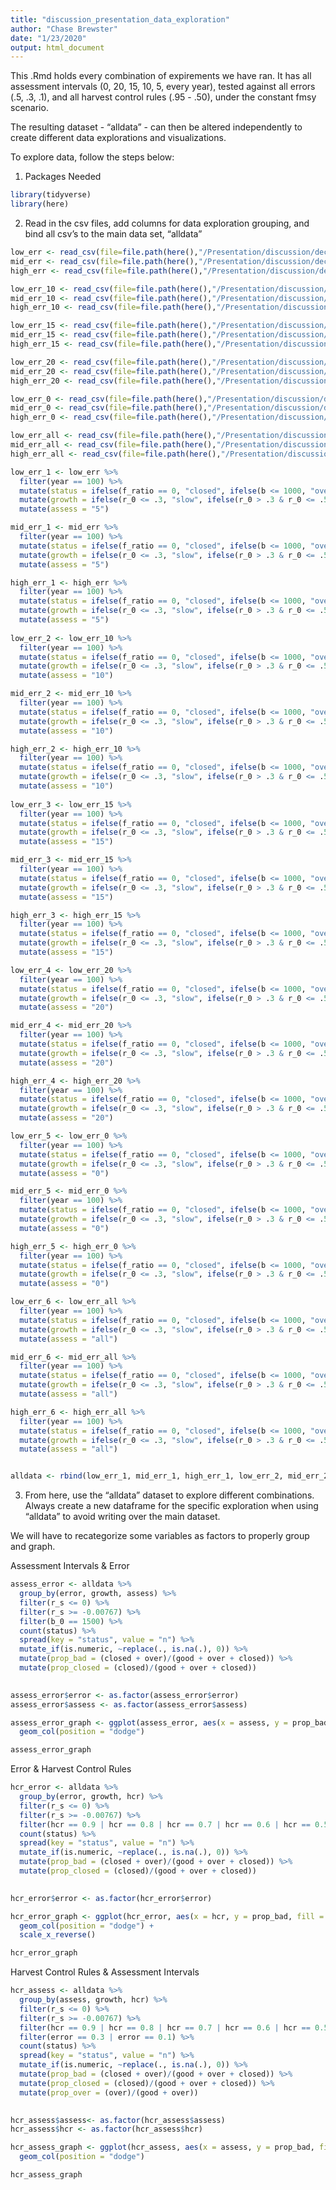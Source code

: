 ```yaml
---
title: "discussion_presentation_data_exploration"
author: "Chase Brewster"
date: "1/23/2020"
output: html_document
---
```


This .Rmd holds every combination of expirements we have ran. It has all assessment intervals (0, 20, 15, 10, 5, every year), tested against all errors (.5, .3, .1), and all harvest control rules (.95 - .50), under the constant fmsy scenario.

The resulting dataset - "alldata" - can then be altered independently to create different data explorations and visualizations.

To explore data, follow the steps below:

1. Packages Needed
```r
library(tidyverse)
library(here)
```

2. Read in the csv files, add columns for data exploration grouping, and bind all csv's to the main data set, "alldata"

```r
low_err <- read_csv(file=file.path(here(),"/Presentation/discussion/decisiontable_lowerr.csv"))
mid_err <- read_csv(file=file.path(here(),"/Presentation/discussion/decisiontable_miderr.csv"))
high_err <- read_csv(file=file.path(here(),"/Presentation/discussion/decisiontable_higherr.csv"))

low_err_10 <- read_csv(file=file.path(here(),"/Presentation/discussion/decisiontable_lowerr_10.csv"))
mid_err_10 <- read_csv(file=file.path(here(),"/Presentation/discussion/decisiontable_miderr_10.csv"))
high_err_10 <- read_csv(file=file.path(here(),"/Presentation/discussion/decisiontable_higherr_10.csv"))

low_err_15 <- read_csv(file=file.path(here(),"/Presentation/discussion/decisiontable_lowerr_15.csv"))
mid_err_15 <- read_csv(file=file.path(here(),"/Presentation/discussion/decisiontable_miderr_15.csv"))
high_err_15 <- read_csv(file=file.path(here(),"/Presentation/discussion/decisiontable_higherr_15.csv"))

low_err_20 <- read_csv(file=file.path(here(),"/Presentation/discussion/decisiontable_lowerr_20.csv"))
mid_err_20 <- read_csv(file=file.path(here(),"/Presentation/discussion/decisiontable_miderr_20.csv"))
high_err_20 <- read_csv(file=file.path(here(),"/Presentation/discussion/decisiontable_higherr_20.csv"))

low_err_0 <- read_csv(file=file.path(here(),"/Presentation/discussion/decisiontable_lowerr_0.csv"))
mid_err_0 <- read_csv(file=file.path(here(),"/Presentation/discussion/decisiontable_miderr_0.csv"))
high_err_0 <- read_csv(file=file.path(here(),"/Presentation/discussion/decisiontable_higherr_0.csv"))

low_err_all <- read_csv(file=file.path(here(),"/Presentation/discussion/decisiontable_lowerr_all.csv"))
mid_err_all <- read_csv(file=file.path(here(),"/Presentation/discussion/decisiontable_miderr_all.csv"))
high_err_all <- read_csv(file=file.path(here(),"/Presentation/discussion/decisiontable_higherr_all.csv"))

low_err_1 <- low_err %>% 
  filter(year == 100) %>% 
  mutate(status = ifelse(f_ratio == 0, "closed", ifelse(b <= 1000, "over", "good"))) %>% 
  mutate(growth = ifelse(r_0 <= .3, "slow", ifelse(r_0 > .3 & r_0 <= .5, "medium", "fast"))) %>% 
  mutate(assess = "5")

mid_err_1 <- mid_err %>% 
  filter(year == 100) %>% 
  mutate(status = ifelse(f_ratio == 0, "closed", ifelse(b <= 1000, "over", "good"))) %>% 
  mutate(growth = ifelse(r_0 <= .3, "slow", ifelse(r_0 > .3 & r_0 <= .5, "medium", "fast"))) %>% 
  mutate(assess = "5")

high_err_1 <- high_err %>% 
  filter(year == 100) %>% 
  mutate(status = ifelse(f_ratio == 0, "closed", ifelse(b <= 1000, "over", "good"))) %>% 
  mutate(growth = ifelse(r_0 <= .3, "slow", ifelse(r_0 > .3 & r_0 <= .5, "medium", "fast"))) %>% 
  mutate(assess = "5")
  
low_err_2 <- low_err_10 %>% 
  filter(year == 100) %>% 
  mutate(status = ifelse(f_ratio == 0, "closed", ifelse(b <= 1000, "over", "good"))) %>% 
  mutate(growth = ifelse(r_0 <= .3, "slow", ifelse(r_0 > .3 & r_0 <= .5, "medium", "fast"))) %>% 
  mutate(assess = "10")

mid_err_2 <- mid_err_10 %>% 
  filter(year == 100) %>% 
  mutate(status = ifelse(f_ratio == 0, "closed", ifelse(b <= 1000, "over", "good"))) %>% 
  mutate(growth = ifelse(r_0 <= .3, "slow", ifelse(r_0 > .3 & r_0 <= .5, "medium", "fast"))) %>% 
  mutate(assess = "10")

high_err_2 <- high_err_10 %>% 
  filter(year == 100) %>% 
  mutate(status = ifelse(f_ratio == 0, "closed", ifelse(b <= 1000, "over", "good"))) %>% 
  mutate(growth = ifelse(r_0 <= .3, "slow", ifelse(r_0 > .3 & r_0 <= .5, "medium", "fast"))) %>% 
  mutate(assess = "10")
  
low_err_3 <- low_err_15 %>% 
  filter(year == 100) %>% 
  mutate(status = ifelse(f_ratio == 0, "closed", ifelse(b <= 1000, "over", "good"))) %>% 
  mutate(growth = ifelse(r_0 <= .3, "slow", ifelse(r_0 > .3 & r_0 <= .5, "medium", "fast"))) %>% 
  mutate(assess = "15")

mid_err_3 <- mid_err_15 %>% 
  filter(year == 100) %>% 
  mutate(status = ifelse(f_ratio == 0, "closed", ifelse(b <= 1000, "over", "good"))) %>% 
  mutate(growth = ifelse(r_0 <= .3, "slow", ifelse(r_0 > .3 & r_0 <= .5, "medium", "fast"))) %>% 
  mutate(assess = "15")

high_err_3 <- high_err_15 %>% 
  filter(year == 100) %>% 
  mutate(status = ifelse(f_ratio == 0, "closed", ifelse(b <= 1000, "over", "good"))) %>% 
  mutate(growth = ifelse(r_0 <= .3, "slow", ifelse(r_0 > .3 & r_0 <= .5, "medium", "fast"))) %>% 
  mutate(assess = "15")

low_err_4 <- low_err_20 %>% 
  filter(year == 100) %>% 
  mutate(status = ifelse(f_ratio == 0, "closed", ifelse(b <= 1000, "over", "good"))) %>% 
  mutate(growth = ifelse(r_0 <= .3, "slow", ifelse(r_0 > .3 & r_0 <= .5, "medium", "fast"))) %>% 
  mutate(assess = "20")

mid_err_4 <- mid_err_20 %>% 
  filter(year == 100) %>% 
  mutate(status = ifelse(f_ratio == 0, "closed", ifelse(b <= 1000, "over", "good"))) %>% 
  mutate(growth = ifelse(r_0 <= .3, "slow", ifelse(r_0 > .3 & r_0 <= .5, "medium", "fast"))) %>% 
  mutate(assess = "20")

high_err_4 <- high_err_20 %>% 
  filter(year == 100) %>% 
  mutate(status = ifelse(f_ratio == 0, "closed", ifelse(b <= 1000, "over", "good"))) %>% 
  mutate(growth = ifelse(r_0 <= .3, "slow", ifelse(r_0 > .3 & r_0 <= .5, "medium", "fast"))) %>% 
  mutate(assess = "20")

low_err_5 <- low_err_0 %>% 
  filter(year == 100) %>% 
  mutate(status = ifelse(f_ratio == 0, "closed", ifelse(b <= 1000, "over", "good"))) %>% 
  mutate(growth = ifelse(r_0 <= .3, "slow", ifelse(r_0 > .3 & r_0 <= .5, "medium", "fast"))) %>% 
  mutate(assess = "0")

mid_err_5 <- mid_err_0 %>% 
  filter(year == 100) %>% 
  mutate(status = ifelse(f_ratio == 0, "closed", ifelse(b <= 1000, "over", "good"))) %>% 
  mutate(growth = ifelse(r_0 <= .3, "slow", ifelse(r_0 > .3 & r_0 <= .5, "medium", "fast"))) %>% 
  mutate(assess = "0")

high_err_5 <- high_err_0 %>% 
  filter(year == 100) %>% 
  mutate(status = ifelse(f_ratio == 0, "closed", ifelse(b <= 1000, "over", "good"))) %>% 
  mutate(growth = ifelse(r_0 <= .3, "slow", ifelse(r_0 > .3 & r_0 <= .5, "medium", "fast"))) %>% 
  mutate(assess = "0")

low_err_6 <- low_err_all %>% 
  filter(year == 100) %>% 
  mutate(status = ifelse(f_ratio == 0, "closed", ifelse(b <= 1000, "over", "good"))) %>% 
  mutate(growth = ifelse(r_0 <= .3, "slow", ifelse(r_0 > .3 & r_0 <= .5, "medium", "fast"))) %>% 
  mutate(assess = "all")

mid_err_6 <- mid_err_all %>% 
  filter(year == 100) %>% 
  mutate(status = ifelse(f_ratio == 0, "closed", ifelse(b <= 1000, "over", "good"))) %>% 
  mutate(growth = ifelse(r_0 <= .3, "slow", ifelse(r_0 > .3 & r_0 <= .5, "medium", "fast"))) %>% 
  mutate(assess = "all")

high_err_6 <- high_err_all %>% 
  filter(year == 100) %>% 
  mutate(status = ifelse(f_ratio == 0, "closed", ifelse(b <= 1000, "over", "good"))) %>% 
  mutate(growth = ifelse(r_0 <= .3, "slow", ifelse(r_0 > .3 & r_0 <= .5, "medium", "fast"))) %>% 
  mutate(assess = "all")


alldata <- rbind(low_err_1, mid_err_1, high_err_1, low_err_2, mid_err_2, high_err_2, low_err_3, mid_err_3, high_err_3, low_err_4, mid_err_4, high_err_4, low_err_5, mid_err_5, high_err_5, low_err_6, mid_err_6, high_err_6)

```

3. From here, use the "alldata" dataset to explore different combinations. Always create a new dataframe for the specific exploration when using "alldata" to avoid writing over the main dataset.

We will have to recategorize some variables as factors to properly group and graph.


Assessment Intervals & Error
```r

assess_error <- alldata %>% 
  group_by(error, growth, assess) %>%
  filter(r_s <= 0) %>%
  filter(r_s >= -0.00767) %>% 
  filter(b_0 == 1500) %>%
  count(status) %>% 
  spread(key = "status", value = "n") %>% 
  mutate_if(is.numeric, ~replace(., is.na(.), 0)) %>% 
  mutate(prop_bad = (closed + over)/(good + over + closed)) %>% 
  mutate(prop_closed = (closed)/(good + over + closed))
  

assess_error$error <- as.factor(assess_error$error)
assess_error$assess <- as.factor(assess_error$assess)

assess_error_graph <- ggplot(assess_error, aes(x = assess, y = prop_bad, fill = error))  + 
  geom_col(position = "dodge")

assess_error_graph
```

Error & Harvest Control Rules
```r

hcr_error <- alldata %>% 
  group_by(error, growth, hcr) %>%
  filter(r_s <= 0) %>%
  filter(r_s >= -0.00767) %>% 
  filter(hcr == 0.9 | hcr == 0.8 | hcr == 0.7 | hcr == 0.6 | hcr == 0.5) %>%
  count(status) %>% 
  spread(key = "status", value = "n") %>% 
  mutate_if(is.numeric, ~replace(., is.na(.), 0)) %>% 
  mutate(prop_bad = (closed + over)/(good + over + closed)) %>% 
  mutate(prop_closed = (closed)/(good + over + closed))
  

hcr_error$error <- as.factor(hcr_error$error)

hcr_error_graph <- ggplot(hcr_error, aes(x = hcr, y = prop_bad, fill = error))  + 
  geom_col(position = "dodge") +
  scale_x_reverse()

hcr_error_graph
```

Harvest Control Rules & Assessment Intervals
```r

hcr_assess <- alldata %>% 
  group_by(assess, growth, hcr) %>%
  filter(r_s <= 0) %>%
  filter(r_s >= -0.00767) %>% 
  filter(hcr == 0.9 | hcr == 0.8 | hcr == 0.7 | hcr == 0.6 | hcr == 0.5) %>%
  filter(error == 0.3 | error == 0.1) %>% 
  count(status) %>% 
  spread(key = "status", value = "n") %>% 
  mutate_if(is.numeric, ~replace(., is.na(.), 0)) %>% 
  mutate(prop_bad = (closed + over)/(good + over + closed)) %>% 
  mutate(prop_closed = (closed)/(good + over + closed)) %>% 
  mutate(prop_over = (over)/(good + over))
  

hcr_assess$assess<- as.factor(hcr_assess$assess)
hcr_assess$hcr <- as.factor(hcr_assess$hcr)

hcr_assess_graph <- ggplot(hcr_assess, aes(x = assess, y = prop_bad, fill = hcr))  + 
  geom_col(position = "dodge")

hcr_assess_graph
```

